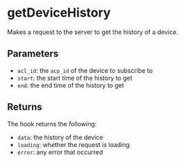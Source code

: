 # getDeviceHistory

Makes a request to the server to get the history of a device.

## Parameters

- `acl_id`: the `acp_id` of the device to subscribe to
- `start`: the start time of the history to get
- `end`: the end time of the history to get

## Returns

The hook returns the following:

- `data`: the history of the device
- `loading`: whether the request is loading
- `error`: any error that occurred

